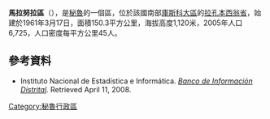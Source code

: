 '''馬拉努拉區'''（{{lang-es|Distrito de Maranura}}），是[[秘魯|秘魯]]的一個區，位於該國南部[[庫斯科大區|庫斯科大區]]的[[拉孔本西翁省|拉孔本西翁省]]，始建於1961年3月17日，面積150.3平方公里，海拔高度1,120米，2005年人口6,725，人口密度每平方公里45人。

==參考資料==
*{{es icon}} Instituto Nacional de Estadística e Informática. ''[https://web.archive.org/web/20080423164200/http://desa.inei.gob.pe/mapas/bid/ Banco de Información Distrital]''. Retrieved April 11, 2008.

{{Peru-geo-stub}}
[[Category:秘魯行政區|Category:秘魯行政區]]